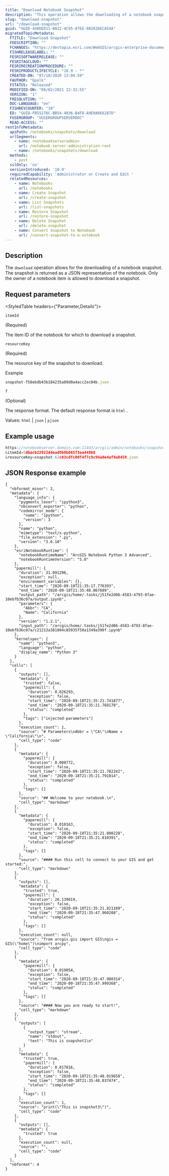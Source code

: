 ```yaml
---
title: "Download Notebook Snapshot"
description: "This operation allows the downloading of a notebook snapshot. The snapshot is returned as a JSON representation of the notebook. Only the owner of a notebook item is allowed to download a snapshot."
slug: "download-snapshot"
url: "/download-snapshot"
guid: "GUID-448DED11-BA22-4C95-87EE-982826ECA54A"
migratedTopicMetadata:
  FTITLE: "Download Snapshot"
  FDESCRIPTION: ""
  FCHANGES: "https://devtopia.esri.com/WebGIS/arcgis-enterprise-documentation/issues/2864"
  FISHRELEASELABEL: ""
  FESRISOFTWARERELEASE: ""
  FESRITAGCLOUD: ""
  FESRIRECREATIONPROCEDURE: ""
  FESRIPRODUCTLIFECYCLE: "10.9 - *"
  CREATED-ON: "07/10/2020 13:04:59"
  FAUTHOR: "bpolk"
  FSTATUS: "Released"
  MODIFIED-ON: "08/02/2021 22:32:55"
  VERSION: "1"
  FRESOLUTION: ""
  DOC-LANGUAGE: "en"
  FISHREVCOUNTER: "10"
  ED: "GUID-FB55276C-BB54-4036-B4F8-A9E0A0E6287D"
  FUSERGROUP: "VUSERGROUPSERVERDOC"
  READ-ACCESS: ""
restInfoMetadata:
  apiPath: /notebooks/snapshots/download
  urlSegments:
    - name: <notebookserveradmin>
      url: /notebook-server-administration-root
    - name: /notebooks/snapshots/download
  methods:
    - post
  sslOnly: 'no'
  versionIntroduced: '10.9'
  requiredCapability: 'Administrator or Create and Edit '
  relatedResources:
    - name: Notebooks
      url: /notebooks
    - name: Create Snapshot
      url: /create-snapshot
    - name: List Snapshots
      url: /list-snapshots
    - name: Restore Snapshot
      url: /restore-snapshot
    - name: Delete Snapshot
      url: /delete-snapshot
    - name: Convert Snapshot to Notebook
      url: /convert-snapshot-to-a-notebook
---
```


## Description

The `download`  operation allows for the downloading of a notebook snapshot. The snapshot is returned as a JSON representation of the notebook. Only the owner of a notebook item is allowed to download a snapshot. 

##  Request parameters

<StyledTable headers={"Parameter,Details"}>

<StyledTableRow>

<StyledTableCell cellStyle="markdown">

`itemId` 

(Required)

</StyledTableCell>

<StyledTableCell cellStyle="markdown">

The item ID of the notebook for which to download a snapshot.

</StyledTableCell>

</StyledTableRow>

<StyledTableRow>

<StyledTableCell cellStyle="markdown">

`resourceKey` 

(Required)

</StyledTableCell>

<StyledTableCell cellStyle="markdown">

The resource key of the snapshot to download.

Example

```javascript
snapshot-f58ebdb43b184235a89d0a4acc2ec04b.json
```

 

</StyledTableCell>

</StyledTableRow>

<StyledTableRow>

<StyledTableCell cellStyle="markdown">

`f` 

(Optional)

</StyledTableCell>

<StyledTableCell cellStyle="markdown">

The response format. The default response format is `html` .

Values: `html`  \| `json`  \| `pjson` 

</StyledTableCell>

</StyledTableRow>

</StyledTable>

## Example usage

```javascript
https://notebookserver.domain.com:11443/arcgis/admin/notebooks/snapshots/download?f=json
&itemId=5dbacb22922d4ead9b8b065f3ea448b8
&resourceKey=snapshot-62c03cdfc00f4f7c9c94a0e4af9a0458.json

```

 

## JSON Response example

```other
{
  "nbformat_minor": 2,
  "metadata": {
    "language_info": {
      "pygments_lexer": "ipython3",
      "nbconvert_exporter": "python",
      "codemirror_mode": {
        "name": "ipython",
        "version": 3
      },
      "name": "python",
      "mimetype": "text/x-python",
      "file_extension": ".py",
      "version": "3.6.10"
    },
    "esriNotebookRuntime": {
      "notebookRuntimeName": "ArcGIS Notebook Python 3 Advanced",
      "notebookRuntimeVersion": "5.0"
    },
    "papermill": {
      "duration": 31.091296,
      "exception": null,
      "environment_variables": {},
      "start_time": "2020-09-18T21:35:17.776393",
      "end_time": "2020-09-18T21:35:48.867689",
      "output_path": "/arcgis/home/.tasks/j51fe2d06-4583-4793-8fae-10ebfb36c07a/output.ipynb",
      "parameters": {
        "Abbr": "CA",
        "Name": "California"
      },
      "version": "1.2.1",
      "input_path": "/arcgis/home/.tasks/j51fe2d06-4583-4793-8fae-10ebfb36c07a/c21213a381804c85935f50a1349a390f.ipynb"
    },
    "kernelspec": {
      "name": "python3",
      "language": "python",
      "display_name": "Python 3"
    }
  },
  "cells": [
    {
      "outputs": [],
      "metadata": {
        "trusted": false,
        "papermill": {
          "duration": 0.026293,
          "exception": false,
          "start_time": "2020-09-18T21:35:21.741877",
          "end_time": "2020-09-18T21:35:21.768170",
          "status": "completed"
        },
        "tags": ["injected-parameters"]
      },
      "execution_count": 1,
      "source": "# Parameters\nAbbr = \"CA\"\nName = \"California\"\n",
      "cell_type": "code"
    },
    {
      "metadata": {
        "papermill": {
          "duration": 0.008772,
          "exception": false,
          "start_time": "2020-09-18T21:35:21.782242",
          "end_time": "2020-09-18T21:35:21.791014",
          "status": "completed"
        },
        "tags": []
      },
      "source": "## Welcome to your notebook.\n",
      "cell_type": "markdown"
    },
    {
      "metadata": {
        "papermill": {
          "duration": 0.010163,
          "exception": false,
          "start_time": "2020-09-18T21:35:21.800228",
          "end_time": "2020-09-18T21:35:21.810391",
          "status": "completed"
        },
        "tags": []
      },
      "source": "#### Run this cell to connect to your GIS and get started:",
      "cell_type": "markdown"
    },
    {
      "outputs": [],
      "metadata": {
        "trusted": true,
        "papermill": {
          "duration": 26.139019,
          "exception": false,
          "start_time": "2020-09-18T21:35:21.821189",
          "end_time": "2020-09-18T21:35:47.960208",
          "status": "completed"
        },
        "tags": []
      },
      "execution_count": null,
      "source": "from arcgis.gis import GIS\ngis = GIS(\"home\")\nimport arcpy",
      "cell_type": "code"
    },
    {
      "metadata": {
        "papermill": {
          "duration": 0.019054,
          "exception": false,
          "start_time": "2020-09-18T21:35:47.980314",
          "end_time": "2020-09-18T21:35:47.999368",
          "status": "completed"
        },
        "tags": []
      },
      "source": "#### Now you are ready to start!",
      "cell_type": "markdown"
    },
    {
      "outputs": [
        {
          "output_type": "stream",
          "name": "stdout",
          "text": "This is snapshot1\n"
        }
      ],
      "metadata": {
        "trusted": true,
        "papermill": {
          "duration": 0.017816,
          "exception": false,
          "start_time": "2020-09-18T21:35:48.019658",
          "end_time": "2020-09-18T21:35:48.037474",
          "status": "completed"
        },
        "tags": []
      },
      "execution_count": 1,
      "source": "print(\"This is snapshot3\")",
      "cell_type": "code"
    },
    {
      "outputs": [],
      "metadata": {
        "trusted": true
      },
      "execution_count": null,
      "source": "",
      "cell_type": "code"
    }
  ],
  "nbformat": 4
}
```

 
